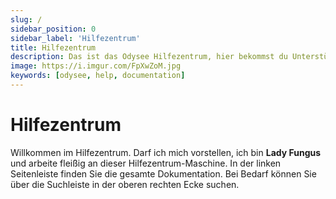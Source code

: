 ```yaml
---
slug: /
sidebar_position: 0
sidebar_label: 'Hilfezentrum'
title: Hilfezentrum
description: Das ist das Odysee Hilfezentrum, hier bekommst du Unterstützung für alle Frageen rund 
image: https://i.imgur.com/FpXwZoM.jpg
keywords: [odysee, help, documentation]
---
```


# Hilfezentrum


<FungusCard>
	Willkommen im Hilfezentrum. Darf ich mich vorstellen, ich bin <b>Lady Fungus</b> und arbeite fleißig an dieser Hilfezentrum-Maschine. In der linken Seitenleiste finden Sie die gesamte Dokumentation. Bei Bedarf können Sie über die Suchleiste in der oberen rechten Ecke suchen.
</FungusCard>

